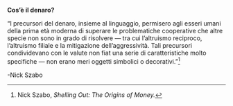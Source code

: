 **Cos'è il denaro?**

"I precursori del denaro, insieme al linguaggio, permisero agli esseri umani della prima età moderna di superare le problematiche cooperative che altre specie non sono in grado di risolvere — tra cui l'altruismo reciproco, l'altruismo filiale e la mitigazione dell'aggressività. Tali precursori condividevano con le valute non fiat una serie di caratteristiche molto specifiche — non erano meri oggetti simbolici o decorativi."[^7]

-Nick Szabo

[^7]: Nick Szabo, *Shelling Out: The Origins of Money.*
